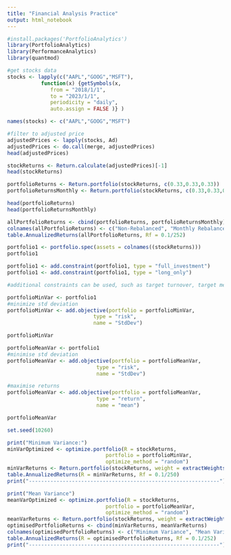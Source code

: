 ```yaml
---
title: "Financial Analysis Practice"
output: html_notebook
---
```


```r
#install.packages('PortfolioAnalytics')
library(PortfolioAnalytics)
library(PerformanceAnalytics)
library(quantmod)
```
```r
#get stocks data 
stocks <- lapply(c("AAPL","GOOG","MSFT"),
           function(x) {getSymbols(x,
              from = "2018/1/1",
              to = "2023/1/1",
              periodicity = "daily",
              auto.assign = FALSE )} )

names(stocks) <- c("AAPL","GOOG","MSFT")

#filter to adjusted price
adjustedPrices <- lapply(stocks, Ad)
adjustedPrices <- do.call(merge, adjustedPrices)
head(adjustedPrices)


```
```r
stockReturns <- Return.calculate(adjustedPrices)[-1]
head(stockReturns)
```
```r
portfolioReturns <- Return.portfolio(stockReturns, c(0.33,0.33,0.33))
portfolioReturnsMonthly <- Return.portfolio(stockReturns, c(0.33,0.33,0.33), rebalance_on = "months")

head(portfolioReturns)
head(portfolioReturnsMonthly)
```
```r
allPortfolioReturns <- cbind(portfolioReturns, portfolioReturnsMonthly)
colnames(allPortfolioReturns) <- c("Non-Rebalanced", "Monthly Rebalanced")
table.AnnualizedReturns(allPortfolioReturns, Rf = 0.1/252)
```

```r
portfolio1 <- portfolio.spec(assets = colnames((stockReturns)))
portfolio1
```
```r
portfolio1 <- add.constraint(portfolio1, type = "full_investment")
portfolio1 <- add.constraint(portfolio1, type = "long_only")

#additional constraints can be used, such as target turnover, target mean return, diversification, etc
```

```r
portfolioMinVar <- portfolio1
#minimize std deviation
portfolioMinVar <- add.objective(portfolio = portfolioMinVar,
                            type = "risk",
                            name = "StdDev")

portfolioMinVar
```

```r
portfolioMeanVar <- portfolio1
#minimise std deviation
portfolioMeanVar <- add.objective(portfolio = portfolioMeanVar,
                             type = "risk",
                             name = "StdDev")

#maximise returns
portfolioMeanVar <- add.objective(portfolio = portfolioMeanVar,
                             type = "return",
                             name = "mean")

portfolioMeanVar
```
```r
set.seed(10260)

print("Minimum Variance:")
minVarOptimized <- optimize.portfolio(R = stockReturns,
                                portfolio = portfolioMinVar,
                                optimize_method = "random")
minVarReturns <- Return.portfolio(stockReturns, weight = extractWeights(minVarOptimized), rebalance_on = "months")
table.AnnualizedReturns(R = minVarReturns, Rf = 0.1/250)
print("--------------------------------------------------------------")

print("Mean Variance")
meanVarOptimized <- optimize.portfolio(R = stockReturns,
                                portfolio = portfolioMeanVar,
                                optimize_method = "random")
meanVarReturns <- Return.portfolio(stockReturns, weight = extractWeights(meanVarOptimized), rebalance_on = "months")
optimisedPortfolioReturns <- cbind(minVarReturns, meanVarReturns)
colnames(optimisedPortfolioReturns) <- c("Minimum Variance", "Mean Variance")
table.AnnualizedReturns(R = optimisedPortfolioReturns, Rf = 0.1/252)
print("--------------------------------------------------------------")
```

